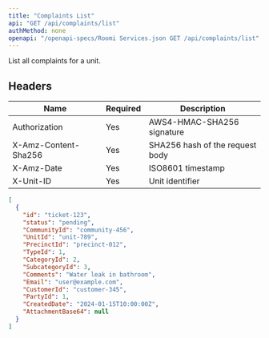 ```yaml
---
title: "Complaints List"
api: "GET /api/complaints/list"
authMethod: none
openapi: "/openapi-specs/Roomi Services.json GET /api/complaints/list"
---
```


List all complaints for a unit.

## Headers


| Name | Required | Description |
| --- | --- | --- |
| Authorization | Yes | AWS4-HMAC-SHA256 signature |
| X-Amz-Content-Sha256 | Yes | SHA256 hash of the request body |
| X-Amz-Date | Yes | ISO8601 timestamp |
| X-Unit-ID | Yes | Unit identifier |



<ResponseExample>

```json Response
[
  {
    "id": "ticket-123",
    "status": "pending",
    "CommunityId": "community-456",
    "UnitId": "unit-789",
    "PrecinctId": "precinct-012",
    "TypeId": 1,
    "CategoryId": 2,
    "SubcategoryId": 3,
    "Comments": "Water leak in bathroom",
    "Email": "user@example.com",
    "CustomerId": "customer-345",
    "PartyId": 1,
    "CreatedDate": "2024-01-15T10:00:00Z",
    "AttachmentBase64": null
  }
]
```

</ResponseExample>
